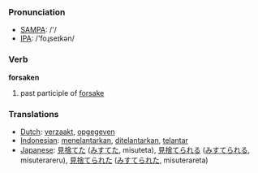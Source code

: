 === Pronunciation ===
*[[w:SAMPA|SAMPA]]: /'/
*[[w:IPA|IPA]]: /'foɻseɪkən/

=== Verb ===

'''forsaken'''

# past participle of [[forsake]]

=== Translations ===
*[[Dutch]]: [[verzaakt]], [[opgegeven]]
*[[Indonesian]]: [[telantar|menelantarkan]], [[telantar|ditelantarkan]], [[telantar]]
*[[Japanese]]: [[見捨てた]] ([[みすてた]], misuteta), [[見捨てられる]] ([[みすてられる]], misuterareru),  [[見捨てられた]] ([[みすてられた]], misuterareta)